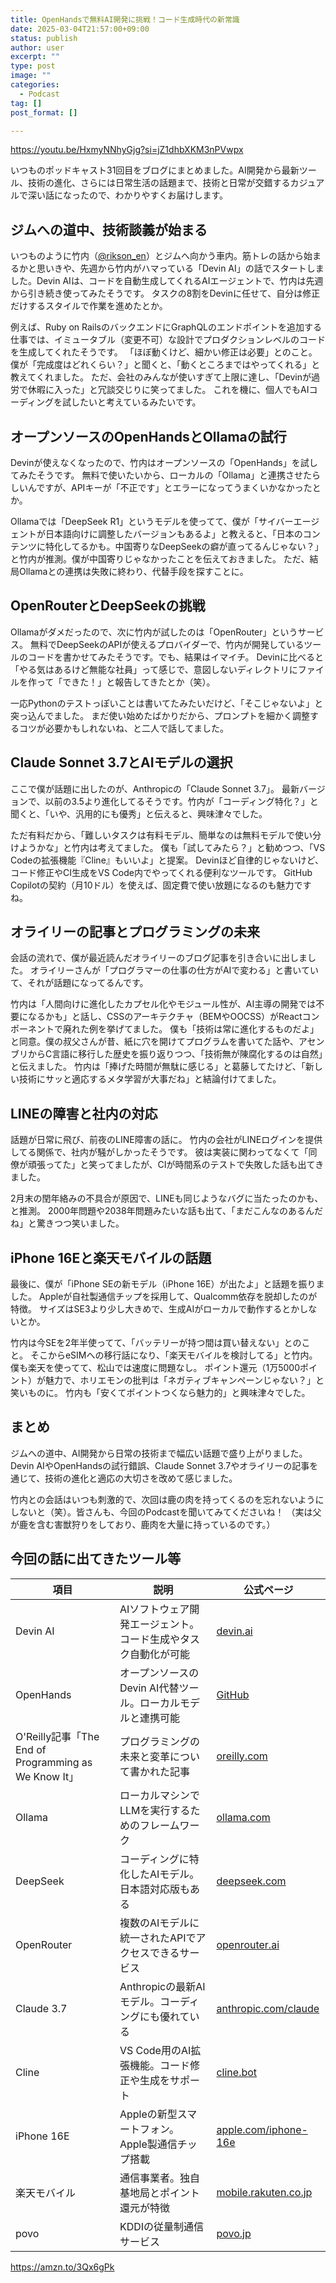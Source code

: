 ```yaml
---
title: OpenHandsで無料AI開発に挑戦！コード生成時代の新常識
date: 2025-03-04T21:57:00+09:00
status: publish
author: user
excerpt: ""
type: post
image: ""
categories:
  - Podcast
tag: []
post_format: []

---
```


https://youtu.be/HxmyNNhyGjg?si=jZ1dhbXKM3nPVwpx


いつものポッドキャスト31回目をブログにまとめました。AI開発から最新ツール、技術の進化、さらには日常生活の話題まで、技術と日常が交錯するカジュアルで深い話になったので、わかりやすくお届けします。

## ジムへの道中、技術談義が始まる
いつものように竹内（[@rikson_en](https://x.com/rikson_en)）とジムへ向かう車内。筋トレの話から始まるかと思いきや、先週から竹内がハマっている「Devin AI」の話でスタートしました。Devin AIは、コードを自動生成してくれるAIエージェントで、竹内は先週から引き続き使ってみたそうです。
タスクの8割をDevinに任せて、自分は修正だけするスタイルで作業を進めたとか。

例えば、Ruby on RailsのバックエンドにGraphQLのエンドポイントを追加する仕事では、イミュータブル（変更不可）な設計でプロダクションレベルのコードを生成してくれたそうです。
「ほぼ動くけど、細かい修正は必要」とのこと。僕が「完成度はどれくらい？」と聞くと、「動くところまではやってくれる」と教えてくれました。
ただ、会社のみんなが使いすぎて上限に達し、「Devinが過労で休暇に入った」と冗談交じりに笑ってました。
これを機に、個人でもAIコーディングを試したいと考えているみたいです。

## オープンソースのOpenHandsとOllamaの試行
Devinが使えなくなったので、竹内はオープンソースの「OpenHands」を試してみたそうです。
無料で使いたいから、ローカルの「Ollama」と連携させたらしいんですが、APIキーが「不正です」とエラーになってうまくいかなかったとか。

Ollamaでは「DeepSeek R1」というモデルを使ってて、僕が「サイバーエージェントが日本語向けに調整したバージョンもあるよ」と教えると、「日本のコンテンツに特化してるかも。中国寄りなDeepSeekの癖が直ってるんじゃない？」と竹内が推測。僕が中国寄りじゃなかったことを伝えておきました。
ただ、結局Ollamaとの連携は失敗に終わり、代替手段を探すことに。

## OpenRouterとDeepSeekの挑戦
Ollamaがダメだったので、次に竹内が試したのは「OpenRouter」というサービス。
無料でDeepSeekのAPIが使えるプロバイダーで、竹内が開発しているツールのコードを書かせてみたそうです。でも、結果はイマイチ。
Devinに比べると「やる気はあるけど無能な社員」って感じで、意図しないディレクトリにファイルを作って「できた！」と報告してきたとか（笑）。

一応Pythonのテストっぽいことは書いてたみたいだけど、「そこじゃないよ」と突っ込んでました。
まだ使い始めたばかりだから、プロンプトを細かく調整するコツが必要かもしれないね、と二人で話してました。

## Claude Sonnet 3.7とAIモデルの選択
ここで僕が話題に出したのが、Anthropicの「Claude Sonnet 3.7」。
最新バージョンで、以前の3.5より進化してるそうです。竹内が「コーディング特化？」と聞くと、「いや、汎用的にも優秀」と伝えると、興味津々でした。

ただ有料だから、「難しいタスクは有料モデル、簡単なのは無料モデルで使い分けようかな」と竹内は考えてました。
僕も「試してみたら？」と勧めつつ、「VS Codeの拡張機能『Cline』もいいよ」と提案。
Devinほど自律的じゃないけど、コード修正やCI生成をVS Code内でやってくれる便利なツールです。
GitHub Copilotの契約（月10ドル）を使えば、固定費で使い放題になるのも魅力ですね。

## オライリーの記事とプログラミングの未来
会話の流れで、僕が最近読んだオライリーのブログ記事を引き合いに出しました。
オライリーさんが「プログラマーの仕事の仕方がAIで変わる」と書いていて、それが話題になってるんです。

竹内は「人間向けに進化したカプセル化やモジュール性が、AI主導の開発では不要になるかも」と話し、CSSのアーキテクチャ（BEMやOOCSS）がReactコンポーネントで廃れた例を挙げてました。
僕も「技術は常に進化するものだよ」と同意。僕の叔父さんが昔、紙に穴を開けてプログラムを書いてた話や、アセンブリからC言語に移行した歴史を振り返りつつ、「技術無が陳腐化するのは自然」と伝えました。
竹内は「捧げた時間が無駄に感じる」と葛藤してたけど、「新しい技術にサッと適応するメタ学習が大事だね」と結論付けてました。

## LINEの障害と社内の対応
話題が日常に飛び、前夜のLINE障害の話に。
竹内の会社がLINEログインを提供してる関係で、社内が騒がしかったそうです。
彼は実装に関わってなくて「同僚が頑張ってた」と笑ってましたが、CIが時間系のテストで失敗した話も出てきました。

2月末の閏年絡みの不具合が原因で、LINEも同じようなバグに当たったのかも、と推測。
2000年問題や2038年問題みたいな話も出て、「まだこんなのあるんだね」と驚きつつ笑いました。

## iPhone 16Eと楽天モバイルの話題
最後に、僕が「iPhone SEの新モデル（iPhone 16E）が出たよ」と話題を振りました。
Appleが自社製通信チップを採用して、Qualcomm依存を脱却したのが特徴。
サイズはSE3より少し大きめで、生成AIがローカルで動作するとかしないとか。

竹内は今SEを2年半使ってて、「バッテリーが持つ間は買い替えない」とのこと。
そこからeSIMへの移行話になり、「楽天モバイルを検討してる」と竹内。
僕も楽天を使ってて、松山では速度に問題なし。
ポイント還元（1万5000ポイント）が魅力で、ホリエモンの批判は「ネガティブキャンペーンじゃない？」と笑いものに。
竹内も「安くてポイントつくなら魅力的」と興味津々でした。

## まとめ
ジムへの道中、AI開発から日常の技術まで幅広い話題で盛り上がりました。
Devin AIやOpenHandsの試行錯誤、Claude Sonnet 3.7やオライリーの記事を通じて、技術の進化と適応の大切さを改めて感じました。

竹内との会話はいつも刺激的で、次回は鹿の肉を持ってくるのを忘れないようにしないと（笑）。皆さんも、今回のPodcastを聞いてみてくださいね！
（実は父が鹿を含む害獣狩りをしており、鹿肉を大量に持っているのです。）



## 今回の話に出てきたツール等

| 項目 | 説明 | 公式ページ |
|------|------|------------|
| Devin AI | AIソフトウェア開発エージェント。コード生成やタスク自動化が可能 | [devin.ai](https://devin.ai) |
| OpenHands | オープンソースのDevin AI代替ツール。ローカルモデルと連携可能 | [GitHub](https://github.com/All-Hands-AI/OpenHands) |
| O'Reilly記事「The End of Programming as We Know It」 | プログラミングの未来と変革について書かれた記事 | [oreilly.com](https://www.oreilly.com/radar/the-end-of-programming-as-we-know-it/) |
| Ollama | ローカルマシンでLLMを実行するためのフレームワーク | [ollama.com](https://ollama.com/) |
| DeepSeek | コーディングに特化したAIモデル。日本語対応版もある | [deepseek.com](https://www.deepseek.com/) |
| OpenRouter | 複数のAIモデルに統一されたAPIでアクセスできるサービス | [openrouter.ai](https://openrouter.ai/) |
| Claude 3.7 | Anthropicの最新AIモデル。コーディングにも優れている | [anthropic.com/claude](https://www.anthropic.com/claude) |
| Cline | VS Code用のAI拡張機能。コード修正や生成をサポート | [cline.bot](https://cline.bot/) |
| iPhone 16E | Appleの新型スマートフォン。Apple製通信チップ搭載 | [apple.com/iphone-16e](https://www.apple.com/iphone-16e/) |
| 楽天モバイル | 通信事業者。独自基地局とポイント還元が特徴 | [mobile.rakuten.co.jp](https://network.mobile.rakuten.co.jp/) |
| povo | KDDIの従量制通信サービス | [povo.jp](https://povo.jp/) |



https://amzn.to/3Qx6gPk








